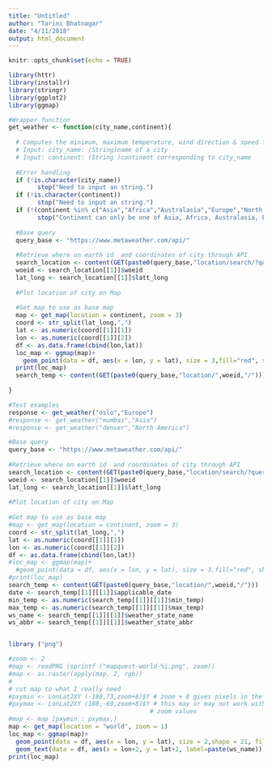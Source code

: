 ```yaml
---
title: "Untitled"
author: "Tarini Bhatnagar"
date: "4/11/2018"
output: html_document
---
```


```r
knitr::opts_chunk$set(echo = TRUE)
```

```r
library(httr)
library(installr)
library(stringr)
library(ggplot2)
library(ggmap)
```

```r

#Wrapper function
get_weather <- function(city_name,continent){
  
  # Computes the minimum, maximum temperature, wind direction & speed forecast for next 5 days
  # Input: city_name: (String)name of a city
  # Input: continent: (String )continent corresponding to city_name
  
  #Error handling
  if (!is.character(city_name))
        stop("Need to input an string.")
  if (!is.character(continent))
        stop("Need to input an string.")
  if (!(continent %in% c("Asia","Africa","Australasia","Europe","North America","South America")))
        stop("Continent can only be one of Asia, Africa, Australasia, Europe, North America, South America ")
  
  #Base query
  query_base <- "https://www.metaweather.com/api/"
  
  #Retrieve where on earth id  and coordinates of city through API
  search_location <- content(GET(paste0(query_base,"location/search/?query=",city_name)))
  woeid <- search_location[[1]]$woeid
  lat_long <- search_location[[1]]$latt_long
  
  #Plot location of city on Map
  
  #Get map to use as base map
  map <- get_map(location = continent, zoom = 3)
  coord <- str_split(lat_long,",")
  lat <- as.numeric(coord[[1]][1])
  lon <- as.numeric(coord[[1]][2])
  df <- as.data.frame(cbind(lon,lat))
  loc_map <- ggmap(map)+
    geom_point(data = df, aes(x = lon, y = lat), size = 3,fill="red", shape = 21)  
  print(loc_map)
  search_temp <- content(GET(paste0(query_base,"location/",woeid,"/")))
  
}

#Test examples
response <- get_weather("oslo","Europe")
#response <- get_weather("mumbai","Asia")
#response <- get_weather("denver","North America")
```


```r
#Base query
query_base <- "https://www.metaweather.com/api/"
  
#Retrieve where on earth id  and coordinates of city through API
search_location <- content(GET(paste0(query_base,"location/search/?query=","oslo")))
woeid <- search_location[[1]]$woeid
lat_long <- search_location[[1]]$latt_long
  
#Plot location of city on Map
  
#Get map to use as base map
#map <- get_map(location = continent, zoom = 3)
coord <- str_split(lat_long,",")
lat <- as.numeric(coord[[1]][1])
lon <- as.numeric(coord[[1]][2])
df <- as.data.frame(cbind(lon,lat))
#loc_map <- ggmap(map)+
  #geom_point(data = df, aes(x = lon, y = lat), size = 3,fill="red", shape = 21)  
#print(loc_map)
search_temp <- content(GET(paste0(query_base,"location/",woeid,"/")))
date <- search_temp[[1]][[1]]$applicable_date
min_temp <- as.numeric(search_temp[[1]][[1]]$min_temp)
max_temp <- as.numeric(search_temp[[1]][[1]]$max_temp)
ws_name <- search_temp[[1]][[1]]$weather_state_name
ws_abbr <- search_temp[[1]][[1]]$weather_state_abbr


library ("png")

#zoom <- 2
#map <- readPNG (sprintf ("mapquest-world-%i.png", zoom))
#map <- as.raster(apply(map, 2, rgb))
#
# cut map to what I really need
#pxymin <- LonLat2XY (-180,73,zoom+8)$Y # zoom + 8 gives pixels in the big map
#pxymax <- LonLat2XY (180,-60,zoom+8)$Y # this may or may not work with google
                                       # zoom values
#map <- map [pxymin : pxymax,]
map <- get_map(location = "world", zoom = 1)
loc_map <- ggmap(map)+
  geom_point(data = df, aes(x = lon, y = lat), size = 2,shape = 21, fill="red") +
  geom_text(data = df, aes(x = lon+2, y = lat+2, label=paste(ws_name)), fontface="bold", color="red", size=3)
print(loc_map)

```

